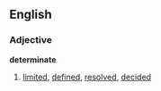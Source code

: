 ==English==

===Adjective===
'''determinate'''
# [[limit]]ed, [[define]]d, [[resolve]]d, [[decide]]d